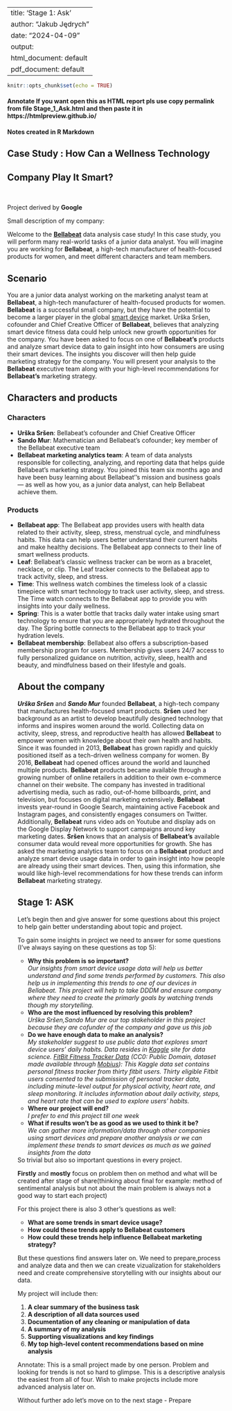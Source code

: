 
---
title: 'Stage 1: Ask'
author: "Jakub Jędrych"
date: "2024-04-09"
output:
  html_document: default
  pdf_document: default
---

```r
knitr::opts_chunk$set(echo = TRUE)
```




#### Annotate If  you want open this as HTML report pls use copy permalink from file Stage_1_Ask.html and then paste it in https://htmlpreview.github.io/
#### Notes created in R Markdown


## Case Study : How Can a Wellness Technology
## Company Play It Smart?
<br>
<p>Project derived by **Google**</p>
Small description of my company:
<p>Welcome to the [**Bellabeat**](https://bellabeat.com/) data analysis case study! In this case study, you will perform many real-world tasks of a junior data
analyst. You will imagine you are working for **Bellabeat**, a high-tech manufacturer of health-focused products for women, and
meet different characters and team members.</p>


## Scenario
You are a junior data analyst working on the marketing analyst team at **Bellabeat**, a high-tech manufacturer of health-focused
products for women. **Bellabeat** is a successful small company, but they have the potential to become a larger player in the
global [smart device](https://en.wikipedia.org/wiki/Smart_device) market. Urška Sršen, cofounder and Chief Creative Officer of **Bellabeat**, believes that analyzing smart
device fitness data could help unlock new growth opportunities for the company. You have been asked to focus on one of
**Bellabeat’s** products and analyze smart device data to gain insight into how consumers are using their smart devices. The
insights you discover will then help guide marketing strategy for the company. You will present your analysis to the **Bellabeat**
executive team along with your high-level recommendations for **Bellabeat’s** marketing strategy.


## Characters and products
<h3>Characters</h3>
<ul>
<li> **Urška Sršen**: Bellabeat’s cofounder and Chief Creative Officer</li>
<li> **Sando Mur**: Mathematician and Bellabeat’s cofounder; key member of the Bellabeat executive team</li>

<li> **Bellabeat marketing analytics team**: A team of data analysts responsible for collecting, analyzing, and reporting
data that helps guide Bellabeat’s marketing strategy. You joined this team six months ago and have been busy
learning about Bellabeat’’s mission and business goals — as well as how you, as a junior data analyst, can help
Bellabeat achieve them.</li>
</ul>
<h3> Products </h3>
<ul>
<li> **Bellabeat app**: The Bellabeat app provides users with health data related to their activity, sleep, stress,
menstrual cycle, and mindfulness habits. This data can help users better understand their current habits and
make healthy decisions. The Bellabeat app connects to their line of smart wellness products.</li>
<li> **Leaf**: Bellabeat’s classic wellness tracker can be worn as a bracelet, necklace, or clip. The Leaf tracker connects
to the Bellabeat app to track activity, sleep, and stress.</li>
<li>**Time**: This wellness watch combines the timeless look of a classic timepiece with smart technology to track user
activity, sleep, and stress. The Time watch connects to the Bellabeat app to provide you with insights into your
daily wellness.</li>
<li>**Spring**: This is a water bottle that tracks daily water intake using smart technology to ensure that you are
appropriately hydrated throughout the day. The Spring bottle connects to the Bellabeat app to track your
hydration levels.</li>
<li> **Bellabeat membership**: Bellabeat also offers a subscription-based membership program for users.
Membership gives users 24/7 access to fully personalized guidance on nutrition, activity, sleep, health and
beauty, and mindfulness based on their lifestyle and goals.</li>

## About the company

***Urška Sršen*** and ***Sando Mur*** founded **Bellabeat**, a high-tech company that manufactures health-focused smart products.
**Sršen** used her background as an artist to develop beautifully designed technology that informs and inspires women around
the world. Collecting data on activity, sleep, stress, and reproductive health has allowed **Bellabeat** to empower women with
knowledge about their own health and habits. Since it was founded in 2013, **Bellabeat** has grown rapidly and quickly positioned
itself as a tech-driven wellness company for women.
By 2016, **Bellabeat** had opened offices around the world and launched multiple products. **Bellabeat** products became available
through a growing number of online retailers in addition to their own e-commerce channel on their website. The company has
invested in traditional advertising media, such as radio, out-of-home billboards, print, and television, but focuses on digital
marketing extensively. **Bellabeat** invests year-round in Google Search, maintaining active Facebook and Instagram pages, and
consistently engages consumers on Twitter. Additionally, **Bellabeat** runs video ads on Youtube and display ads on the Google
Display Network to support campaigns around key marketing dates.
**Sršen** knows that an analysis of **Bellabeat’s** available consumer data would reveal more opportunities for growth. She has
asked the marketing analytics team to focus on a **Bellabeat** product and analyze smart device usage data in order to gain
insight into how people are already using their smart devices. Then, using this information, she would like high-level
recommendations for how these trends can inform **Bellabeat** marketing strategy.


## Stage 1: ASK 
Let's begin then and give answer for some questions about this project to help gain better
understanding about topic and project.

To gain some insights in project we need to answer for some questions 
(I've always saying on these questions as top 5):
<ul>
<li>**Why this problem is so important?**</li>
*Our insights from  smart device usage data will help us better understand and find some trends performed by customers. This also help us in implementing this trends to one of 
our devices in Bellabeat. This project will help to take DDDM and ensure company where 
they need to create the primarly goals by watching trends though my storytelling.*
<li>**Who are the most influenced by resolving this problem?**</li>
*Urška Sršen,Sando Mur are our top stakeholder in this project because they are cofunder 
of the company and gave us this job*
<li>**Do we have enough data to make an analysis?**</li>
*My stakeholder suggest to use public data that explores smart device users’ daily habits.
Data resides in [Kaggle](https://www.kaggle.com/) site for data science.
[FitBit Fitness Tracker Data](https://www.kaggle.com/datasets/arashnic/fitbit) (CC0: Public Domain, dataset made available through [Mobius](https://www.kaggle.com/arashnic)): This Kaggle data set
contains personal fitness tracker from thirty fitbit users. Thirty eligible Fitbit users consented to the submission of
personal tracker data, including minute-level output for physical activity, heart rate, and sleep monitoring. It includes
information about daily activity, steps, and heart rate that can be used to explore users’ habits.*
<li>**Where our project will end?**</li>
*I prefer to end this project till one week*
<li>**What if results won't be as good as we used to think it be?**</li>
*We can gather more information/data through other companies using smart devices and prepare another analysis or we can implement these trends to smart devices as much as we gained insights from the data*
</ul>
So trivial but also so important questions in every project.
<p>**Firstly** and **mostly** focus on problem then on method and what will be created after stage of share(thinking about final for example: method of sentimental analysis but not about the main problem is always not a good way to start each project)</p>

For this project there is also 3 other's questions as well: 
<ul>
<li>**What are some trends in smart device usage?**</li>
<li>**How could these trends apply to Bellabeat customers**</li>
<li>**How could these trends help influence Bellabeat marketing strategy?**</li>
</ul>

But these questions find answers later on. We need to prepare,process and analyze data and then we can create vizualization for stakeholders need and create comprehensive storytelling with our insights about our data.


My project will include then:
<ol>
<li>**A clear summary of the business task**</li>
<li>**A description of all data sources used**</li>
<li>**Documentation of any cleaning or manipulation of data**</li>
<li>**A summary of my analysis**</li>
<li>**Supporting visualizations and key findings**</li>
<li>**My top high-level content recommendations based on mine analysis**</li>
</ol>

Annotate: This is a small project made by one person. Problem and looking for trends is not so hard to glimpse. This is a descriptive analysis the easiest from all of four.
Wish to make projects include more advanced analysis later on.

Without further ado let's move on to the next stage - Prepare






